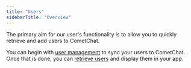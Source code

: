 ```yaml
---
title: "Users"
sidebarTitle: "Overview"
---
```




The primary aim for our user's functionality is to allow you to quickly retrieve and add users to CometChat.

You can begin with [user management](/sdk/ionic/user-management) to sync your users to CometChat. Once that is done, you can [retrieve users](/sdk/ionic/retrieve-users) and display them in your app.
